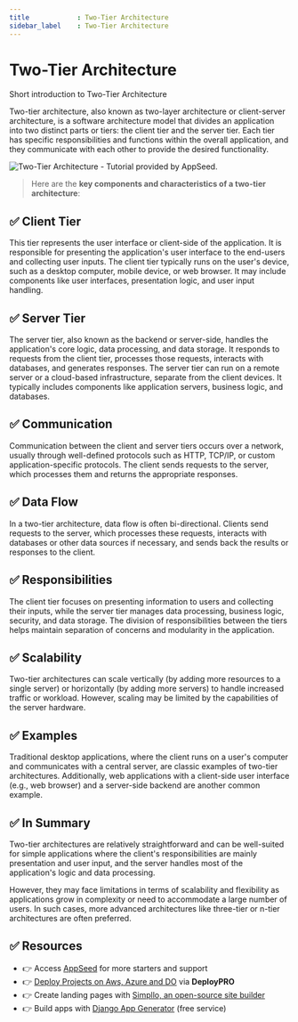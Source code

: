 ```yaml
---
title            : Two-Tier Architecture
sidebar_label    : Two-Tier Architecture
---
```


# Two-Tier Architecture

<SubHeading>Short introduction to Two-Tier Architecture</SubHeading>

Two-tier architecture, also known as two-layer architecture or client-server architecture, is a software architecture model that divides an application into two distinct parts or tiers: 
the client tier and the server tier. Each tier has specific responsibilities and functions within the overall application, and they communicate with each other to provide the desired functionality.

![Two-Tier Architecture - Tutorial provided by AppSeed.](https://github-production-user-asset-6210df.s3.amazonaws.com/51070104/269203685-75fe6577-1ba3-4d34-9716-901bb9c544fc.jpg) 

> Here are the **key components and characteristics of a two-tier architecture**:

## ✅ **Client Tier** 

This tier represents the user interface or client-side of the application. It is responsible for presenting the application's user interface to the end-users and collecting user inputs. 
The client tier typically runs on the user's device, such as a desktop computer, mobile device, or web browser. It may include components like user interfaces, presentation logic, and user input handling.

## ✅ **Server Tier** 

The server tier, also known as the backend or server-side, handles the application's core logic, data processing, and data storage. 
It responds to requests from the client tier, processes those requests, interacts with databases, and generates responses. 
The server tier can run on a remote server or a cloud-based infrastructure, separate from the client devices. It typically includes components like application servers, business logic, and databases.

## ✅ **Communication** 

Communication between the client and server tiers occurs over a network, usually through well-defined protocols such as HTTP, TCP/IP, or custom application-specific protocols. 
The client sends requests to the server, which processes them and returns the appropriate responses.

## ✅ **Data Flow** 

In a two-tier architecture, data flow is often bi-directional. 
Clients send requests to the server, which processes these requests, interacts with databases or other data sources if necessary, and sends back the results or responses to the client.

## ✅ **Responsibilities** 

The client tier focuses on presenting information to users and collecting their inputs, while the server tier manages data processing, business logic, security, and data storage. 
The division of responsibilities between the tiers helps maintain separation of concerns and modularity in the application.

## ✅ **Scalability** 

Two-tier architectures can scale vertically (by adding more resources to a single server) or horizontally (by adding more servers) to handle increased traffic or workload. 
However, scaling may be limited by the capabilities of the server hardware.

## ✅ **Examples** 

Traditional desktop applications, where the client runs on a user's computer and communicates with a central server, are classic examples of two-tier architectures. 
Additionally, web applications with a client-side user interface (e.g., web browser) and a server-side backend are another common example.

## ✅ In Summary

Two-tier architectures are relatively straightforward and can be well-suited for simple applications where the client's responsibilities are mainly presentation and user input, 
and the server handles most of the application's logic and data processing. 

However, they may face limitations in terms of scalability and flexibility as applications grow in complexity or need to accommodate a large number of users. 
In such cases, more advanced architectures like three-tier or n-tier architectures are often preferred.

## ✅ Resources

- 👉 Access [AppSeed](https://appseed.us/) for more starters and support 
- 👉 [Deploy Projects on Aws, Azure and DO](https://www.docs.deploypro.dev/) via **DeployPRO**
- 👉 Create landing pages with [Simpllo, an open-source site builder](https://www.simpllo.com/)
- 👉 Build apps with [Django App Generator](https://app-generator.dev/django/) (free service)
